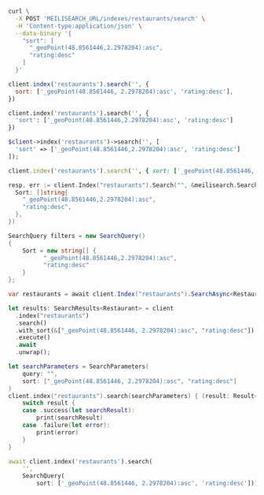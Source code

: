 <CodeGroup>

```bash cURL
curl \
  -X POST 'MEILISEARCH_URL/indexes/restaurants/search' \
  -H 'Content-type:application/json' \
  --data-binary '{
    "sort": [
      "_geoPoint(48.8561446,2.2978204):asc",
      "rating:desc"
    ]
  }'
```

```javascript JS
client.index('restaurants').search('', {
  sort: ['_geoPoint(48.8561446, 2.2978204):asc', 'rating:desc'],
})
```

```python Python
client.index('restaurants').search('', {
  'sort': ['_geoPoint(48.8561446,2.2978204):asc', 'rating:desc']
})
```

```php PHP
$client->index('restaurants')->search('', [
  'sort' => ['_geoPoint(48.8561446,2.2978204):asc', 'rating:desc']
]);
```

```ruby Ruby
client.index('restaurants').search('', { sort: ['_geoPoint(48.8561446, 2.2978204):asc', 'rating:desc'] })
```

```go Go
resp, err := client.Index("restaurants").Search("", &meilisearch.SearchRequest{
  Sort: []string{
    "_geoPoint(48.8561446,2.2978204):asc",
    "rating:desc",
  },
})
```

```csharp C#
SearchQuery filters = new SearchQuery()
{
    Sort = new string[] {
          "_geoPoint(48.8561446,2.2978204):asc",
          "rating:desc"
    }
};

var restaurants = await client.Index("restaurants").SearchAsync<Restaurant>("restaurants", filters);
```

```rust Rust
let results: SearchResults<Restaurant> = client
  .index("restaurants")
  .search()
  .with_sort(&["_geoPoint(48.8561446, 2.2978204):asc", "rating:desc"])
  .execute()
  .await
  .unwrap();
```

```swift Swift
let searchParameters = SearchParameters(
    query: "",
    sort: ["_geoPoint(48.8561446, 2.2978204):asc", "rating:desc"]
)
client.index("restaurants").search(searchParameters) { (result: Result<Searchable<Restaurant>, Swift.Error>) in
    switch result {
    case .success(let searchResult):
        print(searchResult)
    case .failure(let error):
        print(error)
    }
}
```

```dart Dart
await client.index('restaurants').search(
    '',
    SearchQuery(
        sort: ['_geoPoint(48.8561446, 2.2978204):asc', 'rating:desc']));
```
</CodeGroup>